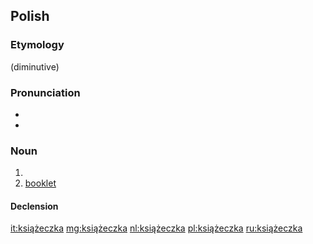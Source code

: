 ==Polish==

===Etymology===
{{suffix|książka|ka|lang=pl}} (diminutive)

===Pronunciation===
* {{IPA|[kʲɕɔ̃w̃ˈʐɛt͡ʂka]|lang=pl}}
* {{audio|Pl-książeczka.ogg|Audio}}

===Noun===
{{pl-noun|f}}

# {{diminutive of|książka|lang=pl}}
# [[booklet]]

====Declension====
{{pl-decl-noun-ka|książecz}}

[[it:książeczka]]
[[mg:książeczka]]
[[nl:książeczka]]
[[pl:książeczka]]
[[ru:książeczka]]